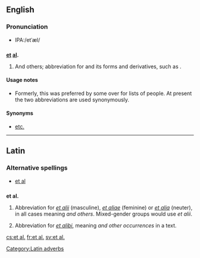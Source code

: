 ==English==

===Pronunciation===
* IPA:/etˈæl/

==={{Abbreviation}}===
'''[[et]] [[al]].'''

# And others; abbreviation for {{term|et alius}} and its forms and derivatives, such as {{term|et alibi}}.

====Usage notes====
* Formerly, this was preferred by some over {{term|etc.}} for lists of people. At present the two abbreviations are used synonymously.

====Synonyms====
* [[etc.]]

----

==Latin==

===Alternative spellings===
* [[et al]]

==={{abbreviation|Latin}}===
'''et al.'''

# {{context|adverb}} Abbreviation for ''[[et alii#Latin|et alii]]'' (masculine), ''[[et aliae#Latin|et aliae]]'' (feminine) or ''[[et alia#Latin|et alia]]'' (neuter), in all cases meaning ''and others''.  Mixed-gender groups would use ''et alii''.
# {{context|adverb}} Abbreviation for ''[[et alibi]]'', meaning ''and other occurrences'' in a text.

[[Category:Latin adverbs]]

[[cs:et al.]]
[[fr:et al.]]
[[sv:et al.]]